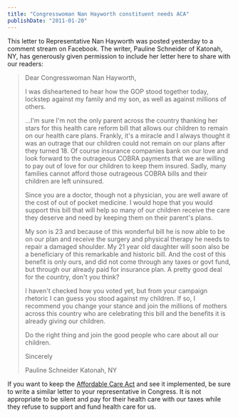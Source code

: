 ```yaml
---
title: "Congresswoman Nan Hayworth constituent needs ACA"
publishDate: "2011-01-20"
---
```


This letter to Representative Nan Hayworth was posted yesterday to a comment stream on Facebook. The writer, Pauline Schneider of Katonah, NY, has generously given permission to include her letter here to share with our readers:

> Dear Congresswoman Nan Hayworth,
> 
> I was disheartened to hear how the GOP stood together today, lockstep against my family and my son, as well as against millions of others.
> 
> ...I'm sure I'm not the only parent across the country thanking her stars for this health care reform bill that allows our children to remain on our health care plans. Frankly, it's a miracle and I always thought it was an outrage that our children could not remain on our plans after they turned 18. Of course insurance companies bank on our love and look forward to the outrageous COBRA payments that we are willing to pay out of love for our children to keep them insured. Sadly, many families cannot afford those outrageous COBRA bills and their children are left uninsured.
> 
> Since you are a doctor, though not a physician, you are well aware of the cost of out of pocket medicine. I would hope that you would support this bill that will help so many of our children receive the care they deserve and need by keeping them on their parent's plans.
> 
> My son is 23 and because of this wonderful bill he is now able to be on our plan and receive the surgery and physical therapy he needs to repair a damaged shoulder. My 21 year old daughter will soon also be a beneficiary of this remarkable and historic bill. And the cost of this benefit is only ours, and did not come through any taxes or govt fund, but through our already paid for insurance plan. A pretty good deal for the country, don't you think?
> 
> I haven't checked how you voted yet, but from your campaign rhetoric I can guess you stood against my children. If so, I recommend you change your stance and join the millions of mothers across this country who are celebrating this bill and the benefits it is already giving our children.
> 
> Do the right thing and join the good people who care about all our children.
> 
> Sincerely
> 
> Pauline Schneider Katonah, NY

If you want to keep the [Affordable Care Act](http://www.healthcare.gov/?gclid=CMPmta_SyaYCFYbb4AodYD4tGw) and see it implemented, be sure to write a similar letter to your representative in Congress. It is not appropriate to be silent and pay for their health care with our taxes while they refuse to support and fund health care for us.
